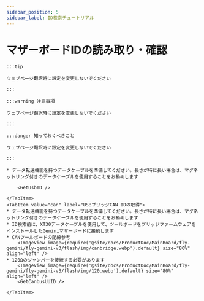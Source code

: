 ```yaml
---
sidebar_position: 5
sidebar_label: ID検索チュートリアル
---
```










# マザーボードIDの読み取り・確認

    :::tip

    ウェブページ翻訳時に設定を変更しないでください

    :::

    :::warning 注意事項

    ウェブページ翻訳時に設定を変更しないでください

    :::

    :::danger 知っておくべきこと

    ウェブページ翻訳時に設定を変更しないでください

    :::

<Tabs>
    <TabItem value="usb" label="USB IDの取得" default>
        
    * データ転送機能を持つデータケーブルを準備してください。長さが特に長い場合は、マグネットリング付きのデータケーブルを使用することをお勧めします
    
        <GetUsbID />
        
    </TabItem>
    <TabItem value="can" label="USBブリッジCAN IDの取得">
    * データ転送機能を持つデータケーブルを準備してください。長さが特に長い場合は、マグネットリング付きのデータケーブルを使用することをお勧めします
    * ID検索前に、XT30データケーブルを使用して、ツールボードをブリッジファームウェアをインストールしたGeminiマザーボードに接続します
    * CANツールボードの配線参考
        <ImageView image={require('@site/docs/ProductDoc/MainBoard/fly-gemini/fly-gemini-v3/flash/img/canbridge.webp').default} size="80%" align="left" /> 
    * 120Ωのジャンパーを接続する必要があります
        <ImageView image={require('@site/docs/ProductDoc/MainBoard/fly-gemini/fly-gemini-v3/flash/img/120.webp').default} size="80%" align="left" /> 
        <GetCanbusUUID />

    </TabItem>
</Tabs>

